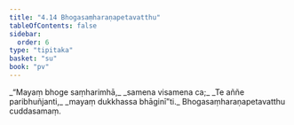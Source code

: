 ```yaml
---
title: "4.14 Bhogasaṃharaṇapetavatthu"
tableOfContents: false
sidebar:
  order: 6
type: "tipitaka"
basket: "su"
book: "pv"
---
```



<DynamicBreadcrumb />

<Division number="801" book="pv" bookNo="19" page="216">

<Paragraph number="862" type="verses" book="pv">
_“Mayaṃ bhoge saṃharimhā,_  
_samena visamena ca;_  
_Te aññe paribhuñjanti,_  
_mayaṃ dukkhassa bhāginī”ti._  


</Paragraph>
</Division>

<Paragraph number="863" type="center" book="pv">
Bhogasaṃharaṇapetavatthu cuddasamaṃ.
</Paragraph>